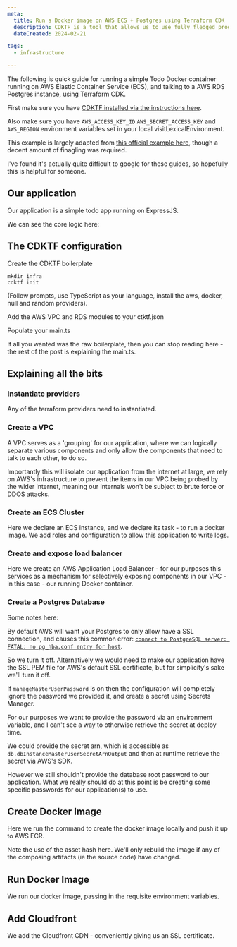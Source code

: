 ```yaml
---
meta:
  title: Run a Docker image on AWS ECS + Postgres using Terraform CDK 
  description: CDKTF is a tool that allows us to use fully fledged programming languages to do Terraform deployments, having the advantage of being type safe for one. 
  dateCreated: 2024-02-21

tags: 
  - infrastructure

---
```




The following is quick guide for running a simple Todo Docker container running on AWS Elastic Container Service (ECS), and talking to a AWS RDS Postgres instance, using Terraform CDK.

First make sure you have [CDKTF installed via the instructions here](https://developer.hashicorp.com/terraform/tutorials/cdktf/cdktf-install).

Also make sure you have `AWS_ACCESS_KEY_ID` `AWS_SECRET_ACCESS_KEY` and `AWS_REGION` environment variables set in your local visitLexicalEnvironment. 

This example is largely adapted from [this official example here](https://github.com/cdktf/docker-on-aws-ecs-with-terraform-cdk-using-typescript), though a decent amount of finagling was required. 

I've found it's actually quite difficult to google for these guides, so hopefully this is helpful for someone.


## Our application

Our application is a simple todo app running on ExpressJS. 

We can see the core logic here: 

<GithubPermalinkRsc permalink="https://github.com/dwjohnston/load-testing-with-k6/blob/7faa1c20ac54a8780d62deeab6a9738a5c2618c1/backend/src/app.ts#L5-L45"/>

## The CDKTF configuration 

Create the CDKTF boilerplate

```
mkdir infra 
cdktf init 
```

(Follow prompts, use TypeScript as your language, install the aws, docker, null and random providers). 

Add the AWS VPC and RDS modules to your ctktf.json 

<GithubPermalinkRsc permalink="https://github.com/dwjohnston/load-testing-with-k6/blob/7faa1c20ac54a8780d62deeab6a9738a5c2618c1/infra/cdktf.json#L7-L10"/>

Populate your main.ts

<GithubPermalinkRsc permalink="https://github.com/dwjohnston/load-testing-with-k6/blob/7faa1c20ac54a8780d62deeab6a9738a5c2618c1/infra/main.ts#L1-L622"/>

If all you wanted was the raw boilerplate, then you can stop reading here - the rest of the post is explaining the main.ts.

## Explaining all the bits

### Instantiate providers

<GithubPermalinkRsc permalink="https://github.com/dwjohnston/load-testing-with-k6/blob/7faa1c20ac54a8780d62deeab6a9738a5c2618c1/infra/main.ts#L472-L481"/>

Any of the terraform providers need to instantiated. 


### Create a VPC 

<GithubPermalinkRsc permalink="https://github.com/dwjohnston/load-testing-with-k6/blob/7faa1c20ac54a8780d62deeab6a9738a5c2618c1/infra/main.ts#L482-L497"/>

A VPC serves as a 'grouping' for our application, where we can logically separate various components and only allow the components that need to talk to each other, to do so. 

Importantly this will isolate our application from the internet at large, we rely on AWS's infrastructure to prevent the items in our VPC being probed by the wider internet, meaning our internals won't be subject to brute force or DDOS attacks.


### Create an ECS Cluster 

<GithubPermalinkRsc permalink="hhttps://github.com/dwjohnston/load-testing-with-k6/blob/7faa1c20ac54a8780d62deeab6a9738a5c2618c1/infra/main.ts#L499-L500"/>

<GithubPermalinkRsc permalink="https://github.com/dwjohnston/load-testing-with-k6/blob/7faa1c20ac54a8780d62deeab6a9738a5c2618c1/infra/main.ts#L34-L186"/>

Here we declare an ECS instance, and we declare its task - to run a docker image. We add roles and configuration to allow this application to write logs. 

### Create and expose load balancer 

<GithubPermalinkRsc permalink="https://github.com/dwjohnston/load-testing-with-k6/blob/7faa1c20ac54a8780d62deeab6a9738a5c2618c1/infra/main.ts#L501-L535"/>

<GithubPermalinkRsc permalink="https://github.com/dwjohnston/load-testing-with-k6/blob/7faa1c20ac54a8780d62deeab6a9738a5c2618c1/infra/main.ts#L188-L323"/>

Here we create an AWS Application Load Balancer - for our purposes this services as a mechanism for selectively exposing components in our VPC - in this case - our running Docker container. 

### Create a Postgres Database 

<GithubPermalinkRsc permalink="https://github.com/dwjohnston/load-testing-with-k6/blob/7faa1c20ac54a8780d62deeab6a9738a5c2618c1/infra/main.ts#L517-L522"/>

<GithubPermalinkRsc permalink="https://github.com/dwjohnston/load-testing-with-k6/blob/7faa1c20ac54a8780d62deeab6a9738a5c2618c1/infra/main.ts#L326-L402"/>

Some notes here: 

<GithubPermalinkRsc permalink="https://github.com/dwjohnston/load-testing-with-k6/blob/931a8053a470a0ce8b35bbe42e8c0233a7bb93df/infra/main.ts#L360-L365"/>

By default AWS will want your Postgres to only allow have a SSL connection, and causes this common error: [`connect to PostgreSQL server: FATAL: no pg_hba.conf entry for host`](https://dba.stackexchange.com/questions/83984/connect-to-postgresql-server-fatal-no-pg-hba-conf-entry-for-host). 

So we turn it off. Alternatively we would need to make our application have the SSL PEM file for AWS's default SSL certificate, but for simplicity's sake we'll turn it off.

<GithubPermalinkRsc permalink="https://github.com/dwjohnston/load-testing-with-k6/blob/931a8053a470a0ce8b35bbe42e8c0233a7bb93df/infra/main.ts#L382-L383"/>

If `manageMasterUserPassword` is on then the configuration will completely ignore the password we provided it, and create a secret using Secrets Manager. 

For our purposes we want to provide the password via an environment variable, and I can't see a way to otherwise retrieve the secret at deploy time. 

We could provide the secret arn, which is accessible as `db.dbInstanceMasterUserSecretArnOutput` and then at runtime retrieve the secret via AWS's SDK. 

However we still shouldn't provide the database root password to our application. What we really should do at this point is be creating some specific passwords for our application(s) to use. 

## Create Docker Image

<GithubPermalinkRsc permalink="https://github.com/dwjohnston/load-testing-with-k6/blob/931a8053a470a0ce8b35bbe42e8c0233a7bb93df/infra/main.ts#L521-L525"/>

<GithubPermalinkRsc permalink="https://github.com/dwjohnston/load-testing-with-k6/blob/931a8053a470a0ce8b35bbe42e8c0233a7bb93df/infra/main.ts#L404-L445"/>

Here we run the command to create the docker image locally and push it up to AWS ECR. 

<GithubPermalinkRsc permalink="https://github.com/dwjohnston/load-testing-with-k6/blob/931a8053a470a0ce8b35bbe42e8c0233a7bb93df/infra/main.ts#L409-L414"/>

Note the use of the asset hash here. We'll only rebuild the image if any of the composing artifacts (ie the source code) have changed. 

## Run Docker Image 

<GithubPermalinkRsc permalink="https://github.com/dwjohnston/load-testing-with-k6/blob/931a8053a470a0ce8b35bbe42e8c0233a7bb93df/infra/main.ts#L526-L534"/>

We run our docker image, passing in the requisite environment variables. 


## Add Cloudfront 


<GithubPermalinkRsc permalink="https://github.com/dwjohnston/load-testing-with-k6/blob/931a8053a470a0ce8b35bbe42e8c0233a7bb93df/infra/main.ts#L543-L582"/>

We add the Cloudfront CDN - conveniently giving us an SSL certificate. 



